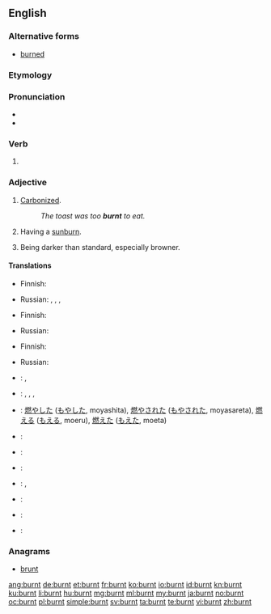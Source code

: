 ==English==

===Alternative forms===
* [[burned]]

===Etymology===
{{suffix|burn|t}}

===Pronunciation===
* {{IPA|/ˈbɜrnt/}}
* {{audio|en-us-burnt.ogg|Audio (US)}}

===Verb===
{{en-verb form}}

# {{en-past of|burn}}


===Adjective===
{{en-adj}}

# {{context|of food}} [[carbonize|Carbonized]].
#: ''The toast was too '''burnt''' to eat.''
# {{context|of a person}} Having a [[sunburn]].
# {{context|of a color}} Being darker than standard, especially browner.

====Translations====
{{trans-top|carbonized}}
* Finnish: {{t|fi|palanut}}
{{trans-mid}}
* Russian: {{t|ru|горелый|tr=gorélyj|sc=Cyrl}}, {{t|ru|жжёный|tr=žžónyj|sc=Cyrl}}, {{t|ru|сгоревший|tr=sgorévšij|sc=Cyrl}}, {{t|ru|выжженный|tr=výžžennyj|sc=Cyrl}} {{qualifier|scorched}}
{{trans-bottom}}
{{trans-top|sun-burned}}
* Finnish: {{t|fi|palanut}}
{{trans-mid}}
* Russian: {{t|ru|загорелый|tr=zagorélyj|sc=Cyrl}}
{{trans-bottom}}
{{trans-top|browner than standard}}
* Finnish: {{t|fi|poltettu}}
{{trans-mid}}
* Russian: {{t|ru|подгоревший|tr=podgorévšij|sc=Cyrl}}
{{trans-bottom}}
{{checktrans-top}}
<!--We don't have translations of inflected forms. Does the word fit the adjective senses?-->
* {{ttbc|Dutch}}: {{t+|nl|verbrandde}}, {{t+|nl|verbrand}}
* {{ttbc|Indonesian}}: {{t+|id|bakar|alt=membakar}}, {{t+|id|bakar|alt=membakar}}, {{t+|id|bakar|alt=dibakar}}, {{t+|id|bakar|alt=terbakar}}
* {{ttbc|Japanese}}: [[燃やした]] ([[もやした]], moyashita), [[燃やされた]] ([[もやされた]], moyasareta),  [[燃える]] ([[もえる]], moeru),  [[燃えた]] ([[もえた]], moeta)
* {{ttbc|Aromanian}}: {{t-|rup|arsu}}
* {{ttbc|French}}: {{t+|fr|brûlé}}
{{trans-mid}}
* {{ttbc|Italian}}: {{t-|it|arso}}
* {{ttbc|Latin}}: {{t-|la|arsus|alt=ārsus}}, {{t-|la|aestuatus|alt=aestuātus}}
* {{ttbc|Portuguese}}: {{t+|pt|queimado}}
* {{ttbc|Romanian}}: {{t-|ro|ars}}
* {{ttbc|Spanish}}: {{t+|es|quemado}}
{{trans-bottom}}

===Anagrams===
* [[brunt#English|brunt]]

[[ang:burnt]]
[[de:burnt]]
[[et:burnt]]
[[fr:burnt]]
[[ko:burnt]]
[[io:burnt]]
[[id:burnt]]
[[kn:burnt]]
[[ku:burnt]]
[[li:burnt]]
[[hu:burnt]]
[[mg:burnt]]
[[ml:burnt]]
[[my:burnt]]
[[ja:burnt]]
[[no:burnt]]
[[oc:burnt]]
[[pl:burnt]]
[[simple:burnt]]
[[sv:burnt]]
[[ta:burnt]]
[[te:burnt]]
[[vi:burnt]]
[[zh:burnt]]